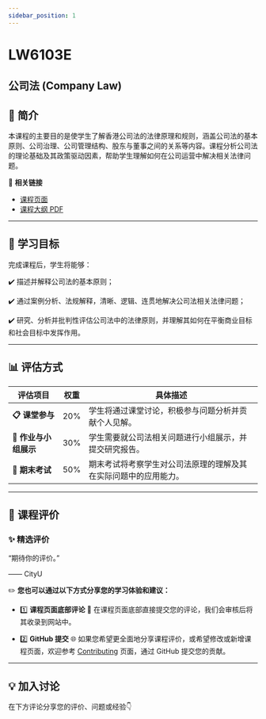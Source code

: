 ```yaml
---
sidebar_position: 1
---
```


# LW6103E
## 公司法 (Company Law)

## **📘 简介**
本课程的主要目的是使学生了解香港公司法的法律原理和规则，涵盖公司法的基本原则、公司治理、公司管理结构、股东与董事之间的关系等内容。课程分析公司法的理论基础及其政策驱动因素，帮助学生理解如何在公司运营中解决相关法律问题。

🔗 **相关链接**
- [课程页面](https://www.cityu.edu.hk/catalogue/pg/202526/course/LW6103E.htm)
- [课程大纲 PDF](https://www.cityu.edu.hk/catalogue/pg/202526/course/LW6103E.pdf)

---

## **🎯 学习目标**

完成课程后，学生将能够：

✔️ 描述并解释公司法的基本原则；

✔️ 通过案例分析、法规解释，清晰、逻辑、连贯地解决公司法相关法律问题；

✔️ 研究、分析并批判性评估公司法中的法律原则，并理解其如何在平衡商业目标和社会目标中发挥作用。

---

## **📊 评估方式**

| **评估项目**         | **权重** | **具体描述**                                                                                       |
|---------------------|---------|---------------------------------------------------------------------------------------------------|
| **📋 课堂参与**       | 20%     | 学生将通过课堂讨论，积极参与问题分析并贡献个人见解。                                               |
| **📝 作业与小组展示**  | 30%     | 学生需要就公司法相关问题进行小组展示，并提交研究报告。                                               |
| **📂 期末考试**       | 50%     | 期末考试将考察学生对公司法原理的理解及其在实际问题中的应用能力。                                     |

---

## **💬 课程评价**

### ✨ **精选评价**
<div className={commentStyles.commentBox}>
    <p className={commentStyles.commentText}>
        “期待你的评价。”
    </p>
    <p className={commentStyles.commentAuthor}>—— CityU</p>
</div>

✏️ **您也可以通过以下方式分享您的学习体验和建议：**

- 1️⃣ **课程页面底部评论**
💬 在课程页面底部直接提交您的评论，我们会审核后将其收录到网站中。

- 2️⃣ **GitHub 提交**
🌐 如果您希望更全面地分享课程评价，或希望修改或新增课程页面，欢迎参考 [Contributing](/contributing) 页面，通过 GitHub 提交您的贡献。

---

## **💡 加入讨论**

在下方评论分享您的评价、问题或经验👇
<Utterances />
